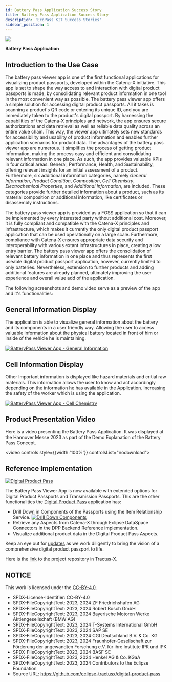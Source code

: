 ```yaml
---
id: Battery Pass Application Success Story
title: Battery Pass Application Success Story
description: 'EcoPass KIT Success Stories'
sidebar_position: 1
---
```


<!--
#################################################################################
# Tractus-X - EcoPass KIT
#
# Copyright (c) 2023, 2024 Contributors to the Eclipse Foundation
#
# See the NOTICE file(s) distributed with this work for additional
# information regarding copyright ownership.
#
# This program and the accompanying materials are made available under the
# terms of the Apache License, Version 2.0 which is available at
# https://www.apache.org/licenses/LICENSE-2.0.
#
# Unless required by applicable law or agreed to in writing, software
# distributed under the License is distributed on an "AS IS" BASIS
# WITHOUT WARRANTIES OR CONDITIONS OF ANY KIND,
# either express or implied. See the
# License for the specific language govern in permissions and limitations
# under the License.
#
# SPDX-License-Identifier: Apache-2.0
##################################################################################
-->


<div className={styles.logoContainer}>
  <div className={styles.logoBackground}>
    <img className={styles.logoImage} src={Logo} />
    <p className={styles.logoName}><strong>Battery Pass Application</strong></p>
  </div>
</div>


## Introduction to the Use Case

The battery pass viewer app is one of the first functional applications for visualizing product passports, developed within the Catena-X initiative. 
This app is set to shape the way access to and interaction with digital product passports is made, by consolidating relevant product information in one tool in the most convenient way as possible.
The battery pass viewer app offers a simple solution for accessing digital product passports. All it takes is scanning a product's QR code or entering its unique ID, and you are immediately taken to the product's digital passport. 
By harnessing the capabilities of the Catena-X principles and network, the app ensures secure authorizations and data retrieval as well as reliable data quality across an entire value chain. 
This way, the viewer app ultimately sets new standards for accessibility and usability of product information and enables further application scenarios for product data.
The advantages of the battery pass viewer app are numerous. It simplifies the process of getting product information, making the process easy and efficient and consolidating relevant information in one place. 
As such, the app provides valuable KPIs in four critical areas: General, Performance, Health, and Sustainability, offering relevant insights for an initial assessment of a product. Furthermore, six additional information categories, namely *General Information*, *Product Condition*, *Composition*, *Cell Chemistry*, *Electrochemical Properties*, and *Additional Information*, are included. 
These categories provide further detailed information about a product, such as its material composition or additional information, like certificates or disassembly instructions.

The battery pass viewer app is provided as a FOSS application so that it can be implemented by every interested party without additional cost. Moreover, it is fully compliant and compatible with the Catena-X principles and infrastructure, which makes it currently the only digital product passport application that can be used operationally on a large scale. 
Furthermore, compliance with Catena-X ensures appropriate data security and interoperability with various extant infrastructures in place, creating a low entry barrier.
The battery pass viewer app offers the consolidation of relevant battery information in one place and thus represents the first useable digital product passport application, however, currently limited to only batteries. 
Nevertheless, extension to further products and adding additional features are already planned, ultimately improving the user experience and overall value add of the application. 

The following screenshots and demo video serve as a preview of the app and it's functionalities:

## General Information Display

The application is able to visualize general information about the battery and its components in a user friendly way. Allowing the user to access valuable information about the physical battery located in front of him or inside of the vehicle he is maintaining.

[![BatteryPass Viewer App - General Information](../resources/success-stories/battery-pass-viewer-app1.png)](../resources/success-stories/battery-pass-viewer-app1.png)

## Cell Information Display

Other Important information is displayed like hazard materials and critial raw materials. This information allows the user to know and act accordingly depending on the information he has available in the Application. Increasing the safety of the worker which is using the application.

[![BatteryPass Viewer App - Cell Chemistry](../resources/success-stories/battery-pass-viewer-app2.png)](../resources/success-stories/battery-pass-viewer-app2.png)

## Product Presentation Video

Here is a video presenting the Battery Pass Application. It was displayed at the Hannover Messe 2023 as part of the Demo Explanation of the Battery Pass Concept.

<video controls style={{width:'100%'}} controlsList="nodownload">
  <source src="https://github.com/eclipse-tractusx/eclipse-tractusx.github.io.largefiles/raw/main/ecopass-kit/20230404_Catena-X_Product_Demo_BatteryPass_App_HMI2023.mp4"/>
</video>

## Reference Implementation

[![Digital Product Pass](../resources/success-stories/DigitalProductPass_DEMO_View1_Module.png)](../resources/success-stories/DigitalProductPass_DEMO_View1_Module.png)


The Battery Pass Viewer App is now available with extended options for Digital Product Passports and Transmission Passports. This are the other functionalities the [Digital Product Pass](https://github.com/eclipse-tractusx/digital-product-pass/) application has:

- Drill Down in Components of the Passports using the Item Relationship Service.
[![Drill Down Components](../resources/success-stories/DigitalProductPass_DEMO_View2_Components_Module.png)](../resources/success-stories/DigitalProductPass_DEMO_View2_Components_Module.png)
- Retrieve any Aspects from Catena-X through Eclipse DataSpace Connectors in the DPP Backend Reference implementation.
- Visualize additional product data in the Digital Product Pass Aspects.


Keep an eye out for [updates](https://github.com/eclipse-tractusx/digital-product-pass/blob/main/docs/RELEASE_USER.md) as we work diligently to bring the vision of a comprehensive digital product passport to life.

Here is the [link](https://github.com/eclipse-tractusx/digital-product-pass/) to the project repository in Tractus-X.


## NOTICE

This work is licensed under the [CC-BY-4.0](https://creativecommons.org/licenses/by/4.0/legalcode).

- SPDX-License-Identifier: CC-BY-4.0
- SPDX-FileCopyrightText: 2023, 2024 ZF Friedrichshafen AG
- SPDX-FileCopyrightText: 2023, 2024 Robert Bosch GmbH
- SPDX-FileCopyrightText: 2023, 2024 Bayerische Motoren Werke Aktiengesellschaft (BMW AG)
- SPDX-FileCopyrightText: 2023, 2024 T-Systems International GmbH
- SPDX-FileCopyrightText: 2023, 2024 SAP SE
- SPDX-FileCopyrightText: 2023, 2024 CGI Deutschland B.V. & Co. KG
- SPDX-FileCopyrightText: 2023, 2024 Fraunhofer-Gesellschaft zur Förderung der angewandten Forschung e.V. für ihre Institute IPK und IPK
- SPDX-FileCopyrightText: 2023, 2024 BASF SE
- SPDX-FileCopyrightText: 2023, 2024 Henkel AG & Co. KGaA
- SPDX-FileCopyrightText: 2023, 2024 Contributors to the Eclipse Foundation
- Source URL: https://github.com/eclipse-tractusx/digital-product-pass
